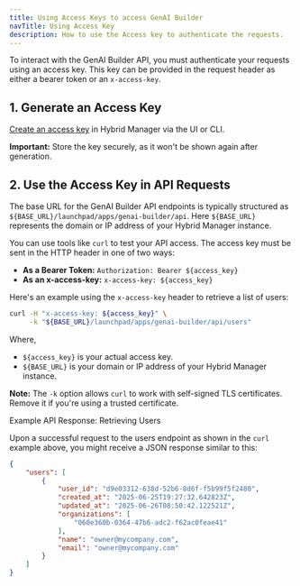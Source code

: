 ```yaml
---
title: Using Access Keys to access GenAI Builder
navTitle: Using Access Key
description: How to use the Access key to authenticate the requests.
---
```


To interact with the GenAI Builder API, you must authenticate your requests using an access key. This key can be provided in the request header as either a bearer token or an `x-access-key`.

## 1. Generate an Access Key

[Create an access key](access_key.mdx) in Hybrid Manager via the UI or CLI.

**Important:** Store the key securely, as it won't be shown again after generation.

## 2. Use the Access Key in API Requests

The base URL for the GenAI Builder API endpoints is typically structured as `${BASE_URL}/launchpad/apps/genai-builder/api`. Here `${BASE_URL}` represents the domain or IP address of your Hybrid Manager instance.

You can use tools like `curl` to test your API access. The access key must be sent in the HTTP header in one of two ways:

- **As a Bearer Token:** `Authorization: Bearer ${access_key}`
- **As an x-access-key:** `x-access-key: ${access_key}`

Here's an example using the `x-access-key` header to retrieve a list of users:

```bash
curl -H "x-access-key: ${access_key}" \
     -k "${BASE_URL}/launchpad/apps/genai-builder/api/users"
```

Where, 
- `${access_key}` is your actual access key.
- `${BASE_URL}` is your domain or IP address of your Hybrid Manager instance.
  
**Note:** The `-k` option allows `curl` to work with self-signed TLS certificates. Remove it if you're using a trusted certificate.

Example API Response: Retrieving Users

Upon a successful request to the users endpoint as shown in the `curl` example above, you might receive a JSON response similar to this:

```JSON
{
    "users": [
        {
            "user_id": "d9e03312-638d-52b6-8d6f-f5b99f5f2480",
            "created_at": "2025-06-25T19:27:32.642823Z",
            "updated_at": "2025-06-26T08:50:42.122521Z",
            "organizations": [
                "060e360b-0364-47b6-adc2-f62ac0feae41"
            ],
            "name": "owner@mycompany.com",
            "email": "owner@mycompany.com"
        }
    ]
}
```